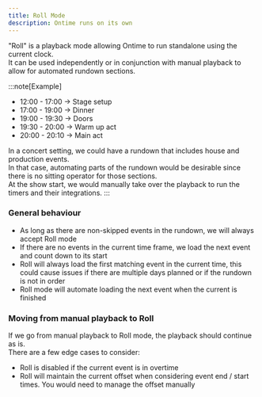 ```yaml
---
title: Roll Mode
description: Ontime runs on its own
---
```


"Roll" is a playback mode allowing Ontime to run standalone using the current clock. \
It can be used independently or in conjunction with manual playback to allow for automated rundown sections.

:::note[Example]
- 12:00 - 17:00 -> Stage setup
- 17:00 - 19:00 -> Dinner
- 19:00 - 19:30 -> Doors
- 19:30 - 20:00 -> Warm up act
- 20:00 - 20:10 -> Main act

In a concert setting, we could have a rundown that includes house and production events. \
In that case, automating parts of the rundown would be desirable since there is no sitting operator for those sections. \
At the show start, we would manually take over the playback to run the timers and their integrations.
:::

### General behaviour
- As long as there are non-skipped events in the rundown, we will always accept Roll mode
- If there are no events in the current time frame, we load the next event and count down to its start
- Roll will always load the first matching event in the current time, this could cause issues if there are multiple days planned or if the rundown is not in order
- Roll mode will automate loading the next event when the current is finished

### Moving from manual playback to Roll
If we go from manual playback to Roll mode, the playback should continue as is. \
There are a few edge cases to consider:
- Roll is disabled if the current event is in overtime
- Roll will maintain the current offset when considering event end / start times. You would need to manage the offset manually
